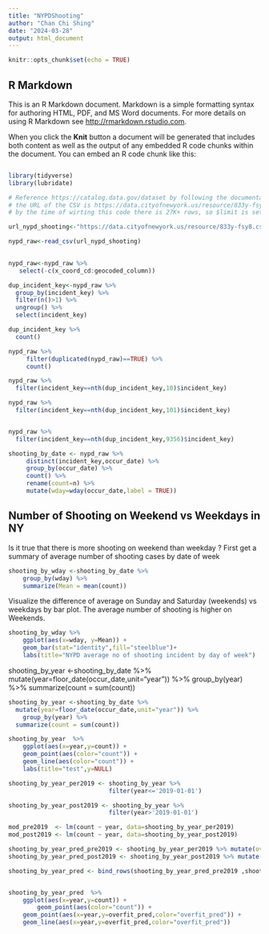 ---
title: "NYPDShooting"
author: "Chan Chi Shing"
date: "2024-03-28"
output: html_document
---

```{r setup, include=FALSE}
knitr::opts_chunk$set(echo = TRUE)
```

## R Markdown

This is an R Markdown document. Markdown is a simple formatting syntax for authoring HTML, PDF, and MS Word documents. For more details on using R Markdown see <http://rmarkdown.rstudio.com>.

When you click the **Knit** button a document will be generated that includes both content as well as the output of any embedded R code chunks within the document. You can embed an R code chunk like this:

```{r load library}
```


```{r load library}
library(tidyverse)
library(lubridate)

```

```{r read data from URL}
# Reference https://catalog.data.gov/dataset by following the documentation
# the URL of the CSV is https://data.cityofnewyork.us/resource/833y-fsy8.csv?$limit=30000
# by the time of wirting this code there is 27K+ rows, so $limit is set to 30000

url_nypd_shooting<-"https://data.cityofnewyork.us/resource/833y-fsy8.csv?$limit=30000"

nypd_raw<-read_csv(url_nypd_shooting)      
      

```

```{r renive Geo-Map related column, as no intention to do analysis on that area}
nypd_raw<-nypd_raw %>%
   select(-c(x_coord_cd:geocoded_column))

```



```{r there are duplicated values of incident_key but no rows are exactely the same, why ?}

dup_incident_key<-nypd_raw %>%
  group_by(incident_key) %>%
  filter(n()>1) %>%
  ungroup() %>%
  select(incident_key)

dup_incident_key %>%
  count()

nypd_raw %>%
     filter(duplicated(nypd_raw)==TRUE) %>%
     count()

```

```{r sample example rows of duplicated incident_key, the \'duplicated\' inclidnet_key is related to multiple perp for the same incident}

nypd_raw %>%
  filter(incident_key==nth(dup_incident_key,10)$incident_key)

nypd_raw %>%
  filter(incident_key==nth(dup_incident_key,101)$incident_key)


nypd_raw %>%
  filter(incident_key==nth(dup_incident_key,9356)$incident_key)

```
``` {r find the number of shooting incident per day}
shooting_by_date <- nypd_raw %>% 
     distinct(incident_key,occur_date) %>%
     group_by(occur_date) %>%
     count() %>%
     rename(count=n) %>%
     mutate(wday=wday(occur_date,label = TRUE))
```


## Number of Shooting on Weekend vs Weekdays in NY
Is it true that there is more shooting on weekend than weekday ?
First get a summary of average number of shooting cases by date of week
``` {r find average no of shooting incident by day of week }
shooting_by_wday <-shooting_by_date %>%
	group_by(wday) %>%
	summarize(Mean = mean(count))

```

Visualize the difference of average on Sunday and Saturday (weekends) vs weekdays by bar plot.  The average number of shooting is higher on Weekends.
```{r}
shooting_by_wday %>%
	ggplot(aes(x=wday, y=Mean)) +
	geom_bar(stat="identity",fill="steelblue")+
	labs(title="NYPD average no of shooting incident by day of week")


```

shooting_by_year <-shooting_by_date %>%
        mutate(year=floor_date(occur_date,unit="year")) %>%
	group_by(year) %>%
	summarize(count = sum(count))
```{r}
shooting_by_year <-shooting_by_date %>%
  mutate(year=floor_date(occur_date,unit="year")) %>%
	group_by(year) %>%
  summarize(count = sum(count))
```


```{r}
shooting_by_year  %>%
	ggplot(aes(x=year,y=count)) +
	geom_point(aes(color="count")) +
	geom_line(aes(color="count")) +
	labs(title="test",y=NULL)
```

```{r split into 2 linear model per2019 and post 2019, this model is likely an overfit model for future year not suitable for making future prediction}

shooting_by_year_per2019 <- shooting_by_year %>%
                            filter(year<='2019-01-01')

shooting_by_year_post2019 <- shooting_by_year %>%
                            filter(year>'2019-01-01')

mod_pre2019  <- lm(count ~ year, data=shooting_by_year_per2019)
mod_post2019 <- lm(count ~ year, data=shooting_by_year_post2019) 

shooting_by_year_pred_pre2019 <- shooting_by_year_per2019 %>% mutate(overfit_pred=predict(mod_pre2019))
shooting_by_year_pred_post2019 <- shooting_by_year_post2019 %>% mutate(overfit_pred=predict(mod_post2019))

shooting_by_year_pred <- bind_rows(shooting_by_year_pred_pre2019 ,shooting_by_year_pred_post2019)



```


```{r}
shooting_by_year_pred  %>%
	ggplot(aes(x=year,y=count)) +
        geom_point(aes(color="count")) +
	geom_point(aes(x=year,y=overfit_pred,color="overfit_pred")) +
	geom_line(aes(x=year,y=overfit_pred,color="overfit_pred"))

```

